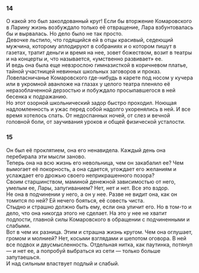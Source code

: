 ### 14 {-}

О какой это был заколдованный круг! Если бы вторжение Комаровского в Ларину жизнь возбуждало только её отвращение, Лара взбунтовалась бы и вырвалась. Но дело было не так просто.<br/> Девочке льстило, что годящийся ей в отцы красивый, седеющий мужчина, которому аплодируют в собраниях и о котором пишут в газетах, тратит деньги и время на нее, зовет божеством, возит в театры и на концерты и, что называется, «умственно развивает» ее.<br/> И ведь она была еще невзрослою гимназисткой в коричневом платье, тайной участницей невинных школьных заговоров и проказ. Ловеласничанье Комаровского где-нибудь в карете под носом у кучера или в укромной аванложе на глазах у целого театра пленяло её неразоблаченной дерзостью и побуждало просыпавшегося в ней бесенка к подражанию.<br/> Но этот озорной школьнический задор быстро проходил. Ноющая надломленность и ужас перед собой надолго укоренялись в ней. И все время хотелось спать. От недоспанных ночей, от слез и вечной головной боли, от заучивания уроков и общей физической усталости.

### 15 {-}

Он был её проклятием, она его ненавидела. Каждый день она перебирала эти мысли заново.<br/> Теперь она на всю жизнь его невольница, чем он закабалил ее? Чем вымогает её покорность, а она сдается, угождает его желаниям и услаждает его дрожью своего неприкрашенного позора?<br/> Своим старшинством, маминой денежной зависимостью от него, умелым ее, Лары, запугиванием? Нет, нет и нет. Все это вздор.<br/> Не она в подчинении у него, а он у нее. Разве не видит она, как он томится по ней? Ей нечего бояться, её совесть чиста.<br/> Стыдно и страшно должно быть ему, если она уличит его. Но в том-то и дело, что она никогда этого не сделает. На это у нее не хватит подлости, главной силы Комаровского в обращении с подчиненными и слабыми.<br/> Вот в чем их разница. Этим и страшна жизнь кругом. Чем она оглушает, громом и молнией? Нет, косыми взглядами и шепотом оговора. В ней все подвох и двусмысленность. Отдельная нитка, как паутинка, потянул — и нет ее, а попробуй выбраться из сети — только больше запутаешься.<br/> И над сильным властвует подлый и слабый.

